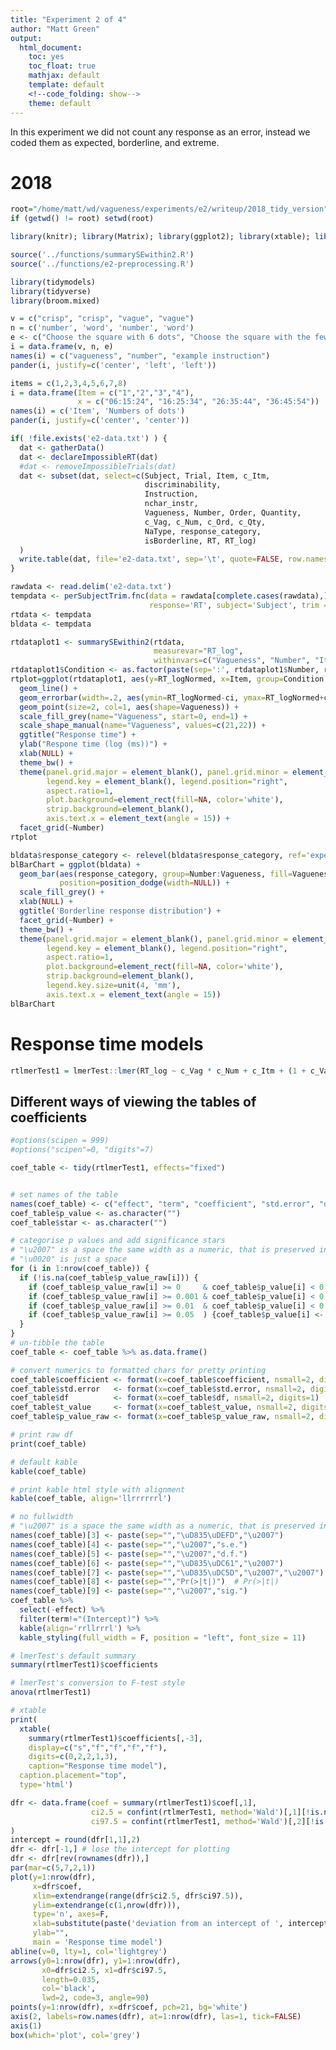 ```yaml
---
title: "Experiment 2 of 4"
author: "Matt Green"
output:
  html_document:
    toc: yes
    toc_float: true
    mathjax: default
    template: default
    <!--code_folding: show-->
    theme: default
---
```


In this experiment we did not count any response as an error, instead we coded them as expected, borderline, and extreme.

# 2018

```r
root="/home/matt/wd/vagueness/experiments/e2/writeup/2018_tidy_version"
if (getwd() != root) setwd(root)
```

```r
library(knitr); library(Matrix); library(ggplot2); library(xtable); library(gridExtra); library(lme4); library(lmerTest);  library(data.table); library(dplyr); library(dtplyr); library(pander); library(LMERConvenienceFunctions); library(kableExtra)
```

```r
source('../functions/summarySEwithin2.R')
source('../functions/e2-preprocessing.R')
```

```r
library(tidymodels)
library(tidyverse)
library(broom.mixed)
```

```r
v = c("crisp", "crisp", "vague", "vague")
n = c('number', 'word', 'number', 'word')
e <- c("Choose the square with 6 dots", "Choose the square with the fewest dots", "Choose a square with about 10 dots", "Choose a square with few dots")
i = data.frame(v, n, e)
names(i) = c("vagueness", "number", "example instruction")
pander(i, justify=c('center', 'left', 'left'))
```

```r
items = c(1,2,3,4,5,6,7,8)
i = data.frame(Item = c("1","2","3","4"),
               x = c("06:15:24", "16:25:34", "26:35:44", "36:45:54"))
names(i) = c('Item', 'Numbers of dots')
pander(i, justify=c('center', 'center'))
```

```r
if( !file.exists('e2-data.txt') ) {
  dat <- gatherData() 
  dat <- declareImpossibleRT(dat)
  #dat <- removeImpossibleTrials(dat)
  dat <- subset(dat, select=c(Subject, Trial, Item, c_Itm, 
                              discriminability, 
                              Instruction,
                              nchar_instr,
                              Vagueness, Number, Order, Quantity, 
                              c_Vag, c_Num, c_Ord, c_Qty,
                              NaType, response_category, 
                              isBorderline, RT, RT_log)
  )
  write.table(dat, file='e2-data.txt', sep='\t', quote=FALSE, row.names = FALSE)
}
```

```r
rawdata <- read.delim('e2-data.txt')
tempdata <- perSubjectTrim.fnc(data = rawdata[complete.cases(rawdata),], 
                               response='RT', subject='Subject', trim = 2.5)$data
rtdata <- tempdata
bldata <- tempdata
```

```r
rtdataplot1 <- summarySEwithin2(rtdata, 
                                measurevar="RT_log", 
                                withinvars=c("Vagueness", "Number", "Item"), idvar="Subject")
rtdataplot1$Condition <- as.factor(paste(sep=':', rtdataplot1$Number, rtdataplot1$Vagueness))
rtplot=ggplot(rtdataplot1, aes(y=RT_logNormed, x=Item, group=Condition, fill=Vagueness)) +
  geom_line() +
  geom_errorbar(width=.2, aes(ymin=RT_logNormed-ci, ymax=RT_logNormed+ci)) +
  geom_point(size=2, col=1, aes(shape=Vagueness)) +
  scale_fill_grey(name="Vagueness", start=0, end=1) +
  scale_shape_manual(name="Vagueness", values=c(21,22)) +
  ggtitle("Response time") +
  ylab("Respone time (log (ms))") + 
  xlab(NULL) +
  theme_bw() +
  theme(panel.grid.major = element_blank(), panel.grid.minor = element_blank(),
        legend.key = element_blank(), legend.position="right",
        aspect.ratio=1,
        plot.background=element_rect(fill=NA, color='white'),
        strip.background=element_blank(),
        axis.text.x = element_text(angle = 15)) +
  facet_grid(~Number)
rtplot
```

```r
bldata$response_category <- relevel(bldata$response_category, ref='expected')
blBarChart = ggplot(bldata) +
  geom_bar(aes(response_category, group=Number:Vagueness, fill=Vagueness),
           position=position_dodge(width=NULL)) +
  scale_fill_grey() +
  xlab(NULL) +
  ggtitle('Borderline response distribution') +
  facet_grid(~Number) +
  theme_bw() +
  theme(panel.grid.major = element_blank(), panel.grid.minor = element_blank(),
        legend.key = element_blank(), legend.position="right", 
        aspect.ratio=1,
        plot.background=element_rect(fill=NA, color='white'),
        strip.background=element_blank(),
        legend.key.size=unit(4, 'mm'),
        axis.text.x = element_text(angle = 15))
blBarChart
```

# Response time models 

```r
rtlmerTest1 = lmerTest::lmer(RT_log ~ c_Vag * c_Num + c_Itm + (1 + c_Vag * c_Num + c_Itm | Subject), rtdata)
```

## Different ways of viewing the tables of coefficients

```r
#options(scipen = 999)
#options("scipen"=0, "digits"=7)
```

```r
coef_table <- tidy(rtlmerTest1, effects="fixed") 


# set names of the table
names(coef_table) <- c("effect", "term", "coefficient", "std.error", "df", "t_value", "p_value_raw")
coef_table$p_value <- as.character("")
coef_table$star <- as.character("")

# categorise p values and add significance stars
# "\u2007" is a space the same width as a numeric, that is preserved in printing
# "\u0020" is just a space
for (i in 1:nrow(coef_table)) {
  if (!is.na(coef_table$p_value_raw[i])) {
    if (coef_table$p_value_raw[i] >= 0     & coef_table$p_value[i] < 0.001) {coef_table$p_value[i] <-    "<0.001";                        coef_table$star[i] <- paste(sep="","\uFF0A","\uFF0A","\uFF0A")}
    if (coef_table$p_value_raw[i] >= 0.001 & coef_table$p_value[i] < 0.01 ) {coef_table$p_value[i] <-    paste(sep="","<0.01", "\u2007"); coef_table$star[i] <- paste(sep="","\uFF0A","\uFF0A"," ")}
    if (coef_table$p_value_raw[i] >= 0.01  & coef_table$p_value[i] < 0.05 ) {coef_table$p_value[i] <-    paste(sep="","<0.05", "\u2007"); coef_table$star[i] <- paste(sep="","\uFF0A"," "," ")}
    if (coef_table$p_value_raw[i] >= 0.05  ) {coef_table$p_value[i] <-    coef_table$p_value_raw[i]; coef_table$star[i] <-  ""}
  }
}
# un-tibble the table
coef_table <- coef_table %>% as.data.frame()

# convert numerics to formatted chars for pretty printing
coef_table$coefficient <- format(x=coef_table$coefficient, nsmall=2, digits=2)
coef_table$std.error   <- format(x=coef_table$std.error, nsmall=2, digits=2)
coef_table$df          <- format(x=coef_table$df, nsmall=2, digits=1)
coef_table$t_value     <- format(x=coef_table$t_value, nsmall=2, digits=2)
coef_table$p_value_raw <- format(x=coef_table$p_value_raw, nsmall=2, digits=3)
```

```r
# print raw df
print(coef_table)

# default kable
kable(coef_table)

# print kable html style with alignment 
kable(coef_table, align='llrrrrrrl')

# no fullwidth
# "\u2007" is a space the same width as a numeric, that is preserved in printing
names(coef_table)[3] <- paste(sep="","\uD835\uDEFD","\u2007")            #'\u03B2' beta
names(coef_table)[4] <- paste(sep="","\u2007","s.e.")
names(coef_table)[5] <- paste(sep="","\u2007","d.f.")                    #
names(coef_table)[6] <- paste(sep="","\uD835\uDC61","\u2007")            # t
names(coef_table)[7] <- paste(sep="","\uD835\uDC5D","\u2007","\u2007")            # p
names(coef_table)[8] <- paste(sep="","Pr(>|t|)")  # Pr(>|t|)
names(coef_table)[9] <- paste(sep="","\u2007","sig.")
coef_table %>%
  select(-effect) %>%
  filter(term!="(Intercept)") %>%
  kable(align='rrllrrrl') %>% 
  kable_styling(full_width = F, position = "left", font_size = 11)

# lmerTest's default summary 
summary(rtlmerTest1)$coefficients

# lmerTest's conversion to F-test style
anova(rtlmerTest1)
```

```r
# xtable
print(
  xtable(
    summary(rtlmerTest1)$coefficients[,-3], 
    display=c("s","f","f","f","f"),
    digits=c(0,2,2,1,3),
    caption="Response time model"),
  caption.placement="top", 
  type='html')
```


```r
dfr <- data.frame(coef = summary(rtlmerTest1)$coef[,1],
                  ci2.5 = confint(rtlmerTest1, method='Wald')[,1][!is.na(confint(rtlmerTest1, method='Wald')[,1])],
                  ci97.5 = confint(rtlmerTest1, method='Wald')[,2][!is.na(confint(rtlmerTest1, method='Wald')[,2])]
)
intercept = round(dfr[1,1],2)
dfr <- dfr[-1,] # lose the intercept for plotting
dfr <- dfr[rev(rownames(dfr)),]
par(mar=c(5,7,2,1))
plot(y=1:nrow(dfr), 
     x=dfr$coef, 
     xlim=extendrange(range(dfr$ci2.5, dfr$ci97.5)), 
     ylim=extendrange(c(1,nrow(dfr))),
     type='n', axes=F, 
     xlab=substitute(paste('deviation from an intercept of ', intercept, ' log RT, with 95% CI.'), list(intercept=intercept)),
     ylab="",
     main = 'Response time model')
abline(v=0, lty=1, col='lightgrey')
arrows(y0=1:nrow(dfr), y1=1:nrow(dfr), 
       x0=dfr$ci2.5, x1=dfr$ci97.5, 
       length=0.035,
       col='black',
       lwd=2, code=3, angle=90)
points(y=1:nrow(dfr), x=dfr$coef, pch=21, bg='white')
axis(2, labels=row.names(dfr), at=1:nrow(dfr), las=1, tick=FALSE)
axis(1)
box(which='plot', col='grey')
```



<!-- ```{r e2-seplmerforNum, results='asis', cache=FALSE} -->
<!-- numOnly <- subset(rtdata, subset=Number=='Numeric') -->
<!-- numOnlylm <- lmerTest::lmer(data=numOnly, RT_log ~ c_Vag + c_Itm + (1 + c_Vag + c_Itm | Subject)) -->
<!-- print( -->
<!--   xtable( -->
<!--     summary(numOnlylm)$coefficients[,-3],  -->
<!--     display=c("s","f","f","f","f"), -->
<!--     digits=c(0,2,2,1,3), -->
<!--     caption="Response time model: Numeric only"), -->
<!--   caption.placement="top",  -->
<!--   type='html') -->
<!-- ``` -->

<!-- ```{r e2-seplmerforVerbal, results='asis', cache=FALSE} -->
<!-- verbalOnly <- subset(rtdata, subset=Number=='Verbal') -->
<!-- verbalOnlylm <- lmerTest::lmer(data=verbalOnly, RT_log ~ c_Vag + c_Itm + (1 + c_Vag + c_Itm | Subject)) -->
<!-- print( -->
<!--   xtable( -->
<!--     summary(verbalOnlylm)$coefficients[,-3],  -->
<!--     display=c("s","f","f","f","f"), -->
<!--     digits=c(0,2,2,1,3), -->
<!--     caption="Response time model: Verbal only"), -->
<!--   caption.placement="top",  -->
<!--   type='html') -->
<!-- ``` -->

<!-- # Borderline response models -->

<!-- ```{r e2-bllmer, cache=TRUE, echo=TRUE} -->
<!-- bllmer = lme4::glmer(data=bldata, -->
<!--                         isBorderline ~ c_Vag * c_Num + c_Itm + -->
<!--                           (1 + c_Vag * c_Num + c_Itm | Subject), -->
<!--                         family="binomial", control = glmerControl(optimizer = "bobyqa")) -->
<!-- ``` -->

<!-- ```{r e2-bllmerVisuals, cache=FALSE, echo=FALSE, results='asis', dependson='e2-bllmer', fig.width=6, fig.height=3} -->
<!-- print( -->
<!--   xtable( -->
<!--     summary(bllmer)$coefficients, -->
<!--     digits=c(0, 2, 2, 1, 3), -->
<!--     caption="Error rates model"), -->
<!--   caption.placement="top",  -->
<!--   type='html') -->
<!-- dfr <- data.frame(coef = summary(bllmer)$coef[,1], -->
<!--                   ci2.5 = confint(bllmer, method='Wald')[,1][!is.na(confint(bllmer, method='Wald')[,1])], -->
<!--                   ci97.5 = confint(bllmer, method='Wald')[,2][!is.na(confint(bllmer, method='Wald')[,2])] -->
<!-- ) -->
<!-- intercept = round(dfr[1,1],2) -->
<!-- dfr <- dfr[-1,] # lose the intercept for plotting -->
<!-- dfr <- dfr[rev(rownames(dfr)),] -->
<!-- par(mar=c(5,7,2,1)) -->
<!-- plot(y=1:nrow(dfr),  -->
<!--      x=dfr$coef,  -->
<!--      xlim=extendrange(range(dfr$ci2.5, dfr$ci97.5)),  -->
<!--      ylim=extendrange(c(1,nrow(dfr))), -->
<!--      type='n', axes=F,  -->
<!--      xlab=substitute(paste('deviation from an intercept of ', intercept, ' with 95% CI.'), list(intercept=intercept)), -->
<!--      ylab="", -->
<!--      main='Borderline response model') -->
<!-- abline(v=0, lty=1, col='grey') -->
<!-- arrows(y0=1:nrow(dfr), y1=1:nrow(dfr),  -->
<!--        x0=dfr$ci2.5, x1=dfr$ci97.5,  -->
<!--        length=0.035, -->
<!--        col='black', -->
<!--        lwd=2, code=3, angle=90) -->
<!-- points(y=1:nrow(dfr), x=dfr$coef, pch=21, bg='white') -->
<!-- axis(2, labels=row.names(dfr), at=1:nrow(dfr), las=1, tick=FALSE) -->
<!-- axis(1) -->
<!-- box(which='plot', col='grey') -->
<!-- ``` -->

